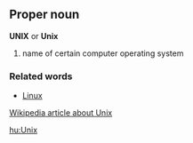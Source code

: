 ==Proper noun==
'''UNIX''' or '''Unix'''
#name of certain computer operating system

===Related words===
*[[Linux]]

[[w:unix|Wikipedia article about Unix]]

[[hu:Unix]]